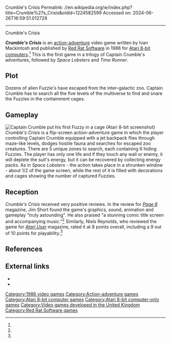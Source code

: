 Crumble's Crisis
Permalink: //en.wikipedia.org/w/index.php?title=Crumble%27s_Crisis&oldid=1224582599
Accessed on: 2024-06-26T16:59:51.012728



------
Crumble's Crisis
{{short description|1986 video game}}

{{Infobox video game
| title = Crumble's Crisis
| image = Crumble's_Crisis_Cover_Art.jpg
| caption = 
| released = 1986
| designer = 
| programmer = 
| composer = Richard Munns
| publisher = [[Red Rat Software]]
| developer = Ivan Mackintosh<ref name="giantlist"/> 
| platforms = [[Atari 8-bit]]
| genre = [[Action-adventure game|Action-adventure]]
}}

'''''Crumble's Crisis''''' is an [[Action-adventure game|action-adventure]] video game written by Ivan Mackintosh and published by [[Red Rat Software]] in 1986 for [[Atari 8-bit computers]].<ref name="giantlist"/> This is the first game in a trilogy of Captain Crumble's adventures, followed by ''Space Lobsters'' and ''Time Runner''.

==Plot==
Dozens of alien Fuzzie's have escaped from the inter-galactic zoo. Captain Crumble has to search all the five levels of the multiverse to find and snare the Fuzzies in the containment cages.

==Gameplay==
[[File:Crumble's_Crisis_Atari_8-bit_PAL_screenshot.png|left|thumb|Captain Crumble put his first Fuzzy in a cage (Atari 8-bit screenshot)]]
''Crumble's Crisis'' is a flip-screen action-adventure game in which the player controlling Captain Crumble equipped with a jet backpack flies through maze-like levels, dodges hostile fauna and searches for escaped zoo creatures. There are 5 unique zones to search, each containing 6 hiding Fuzzies. The player has only one life and if they touch any wall or enemy, it will deplete the suit's energy, but it can be recovered by collecting energy packs. As in ''Space Lobsters'' - the action takes place in a shrunken window - about 1/2 of the game screen, while the rest of it is filled with decorations and cages showing the number of captured Fuzzies.

==Reception==
''Crumble's Crisis'' received very positive reviews. In the review for ''[[Page 6]]'' magazine, Jim Short found the game's graphics, sound, animation and gameplay "truly astounding". He also praised "a stunning comic title screen and accompanying music."<ref name="page6"/> Similarly, Niels Reynolds, who reviewed the game for ''[[Atari User]]'' magazine, rated it at 8 points overall, including a 9 out of 10 points for playability.<ref name="atariuser"/>

==References==
{{reflist|refs=
<ref name="giantlist">{{cite web|title=The Giant List of Classic Game Programmers|url=https://dadgum.com/giantlist/|last1=Hague|first1=James}}</ref>
<ref name="atariuser">{{cite journal |title=Fuzzy Problems |journal=Atari User |date=April 1987 |page=18 |url=https://archive.org/details/atari-user-uk-magazine-24/page/n17/mode/2up?view=theater}}</ref>
<ref name="page6">{{cite journal |title=Short Reviews |journal=Page6 |date=May 1987 |page=63 |url=https://archive.org/details/Page_6_Issue_27_1987-05_ABACUS_GB/page/n61/mode/2up?view=theater}}</ref>
}}

== External links ==
*{{atarimania|id=1424}}
*{{MobyGames|id=/crumbles-crisis}}

[[Category:1986 video games]]
[[Category:Action-adventure games]]
[[Category:Atari 8-bit computer games]]
[[Category:Atari 8-bit computer-only games]]
[[Category:Video games developed in the United Kingdom]]
[[Category:Red Rat Software games]]